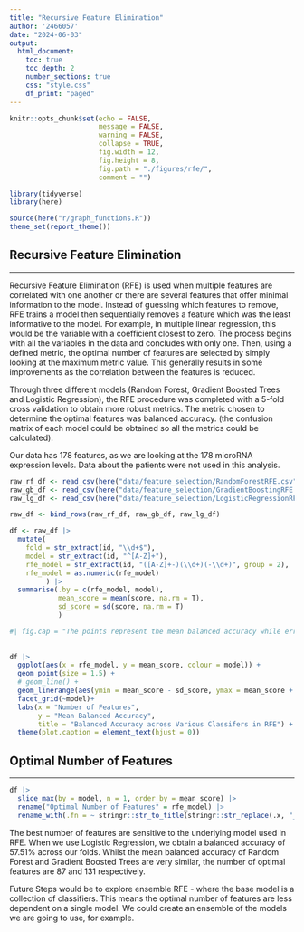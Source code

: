 ```yaml
---
title: "Recursive Feature Elimination"
author: '2466057'
date: "2024-06-03"
output: 
  html_document:
    toc: true
    toc_depth: 2
    number_sections: true
    css: "style.css"
    df_print: "paged"
---
```


```r

knitr::opts_chunk$set(echo = FALSE, 
                      message = FALSE, 
                      warning = FALSE, 
                      collapse = TRUE, 
                      fig.width = 12, 
                      fig.height = 8,
                      fig.path = "./figures/rfe/", 
                      comment = "")

```

```r

library(tidyverse)
library(here)

source(here("r/graph_functions.R"))
theme_set(report_theme())

```

## Recursive Feature Elimination

---

Recursive Feature Elimination (RFE) is used when multiple features are correlated with one another or there are several features that offer minimal information to the model. Instead of guessing which features to remove, RFE trains a model then sequentially removes a feature which was the least informative to the model. For example, in multiple linear regression, this would be the variable with a coefficient closest to zero. The process begins with all the variables in the data and concludes with only one. Then, using a defined metric, the optimal number of features are selected by simply looking at the maximum metric value. This generally results in some improvements as the correlation between the features is reduced.

Through three different models (Random Forest, Gradient Boosted Trees and Logistic Regression), the RFE procedure was completed with a 5-fold cross validation to obtain more robust metrics. The metric chosen to determine the optimal features was balanced accuracy. (the confusion matrix of each model could be obtained so all the metrics could be calculated). 

Our data has 178 features, as we are looking at the 178 microRNA expression levels. Data about the patients were not used in this analysis. 

```r
raw_rf_df <- read_csv(here("data/feature_selection/RandomForestRFE.csv"))
raw_gb_df <- read_csv(here("data/feature_selection/GradientBoostingRFE.csv"))
raw_lg_df <- read_csv(here("data/feature_selection/LogisticRegressionRFE.csv"))

raw_df <- bind_rows(raw_rf_df, raw_gb_df, raw_lg_df)
```

```r
df <- raw_df |> 
  mutate(
    fold = str_extract(id, "\\d+$"),
    model = str_extract(id, "^[A-Z]+"),
    rfe_model = str_extract(id, "([A-Z]+-)(\\d+)(-\\d+)", group = 2),
    rfe_model = as.numeric(rfe_model)
         ) |> 
  summarise(.by = c(rfe_model, model), 
            mean_score = mean(score, na.rm = T), 
            sd_score = sd(score, na.rm = T)
            )
```


```r
#| fig.cap = "The points represent the mean balanced accuracy while error bars are of the standard deviation from 5-Fold cross validation. Recursive Feature Elimination (RFE) fit a model to data and removes the weakest or least informative feature. This technique has a tendency to be sensetive to the model used, so multiple models are compared to see general patterns. The three models, from left to right, are Gradient Boosting Trees (GB), Logistic Regression (LG) and Randon Forest (RF)."
  
  
df |> 
  ggplot(aes(x = rfe_model, y = mean_score, colour = model)) + 
  geom_point(size = 1.5) +
  # geom_line() +
  geom_linerange(aes(ymin = mean_score - sd_score, ymax = mean_score + sd_score), alpha = .5) +
  facet_grid(~model)+
  labs(x = "Number of Features", 
       y = "Mean Balanced Accuracy", 
       title = "Balanced Accuracy across Various Classifers in RFE") +
  theme(plot.caption = element_text(hjust = 0))


```

## Optimal Number of Features

---

```r
df |> 
  slice_max(by = model, n = 1, order_by = mean_score) |> 
  rename("Optimal Number of Features" = rfe_model) |> 
  rename_with(.fn = ~ stringr::str_to_title(stringr::str_replace(.x, "_", " ")))

```

The best number of features are sensitive to the underlying model used in RFE. When we use Logistic Regression, we obtain a balanced accuracy of 57.51% across our folds. Whilst the mean balanced accuracy of Random Forest and Gradient Boosted Trees are very similar, the number of optimal features are 87 and 131 respectively. 

Future Steps would be to explore ensemble RFE - where the base model is a collection of classifiers. This means the optimal number of features are less dependent on a single model. We could create an ensemble of the models we are going to use, for example. 
